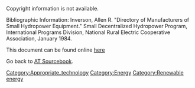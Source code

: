 Copyright information is not available.  

Bibliographic Information: Inverson, Allen R. "Directory of Manufacturers of Small Hydropower Equipment." Small Decentralized Hydropower Program, International Programs Division, National Rural Electric Cooperative Association, January 1984.

This document can be found online [http://www.cd3wd.com/cd3wd_40/JF/430/22-530.pdf here]

Go back to [[AT Sourcebook]].
[[Category:Appropriate_technology]]
[[Category:Energy]]
[[Category:Renewable energy]]